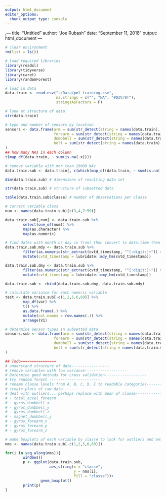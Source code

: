 ```yaml
---
output: html_document
editor_options: 
  chunk_output_type: console
---
```

,---
title: "Untitled"
author: "Joe Rubash"
date: "September 11, 2018"
output: html_document
---

```r
# clear environment
rm(list = ls())

# load required libraries
library(readxl)
library(tidyverse)
library(caret)
library(randomForest)

# load in data
data.train <- read.csv("./Data/pml-training.csv",
                       na.strings = c("", "NA", "#DIV/0!"),
                       stringsAsFactors = F)

# look at structure of data
str(data.train)

# type and number of sensors by location
sensors <- data.frame(arm = sum(str_detect(string = names(data.train), pattern = "(?<!e)arm")),
                      forearm = sum(str_detect(string = names(data.train), pattern = "forearm")), 
                      dumbbell = sum(str_detect(string = names(data.train), pattern = "dumbbell")),
                      belt = sum(str_detect(string = names(data.train), pattern = "belt"))
)
## how many NAs in each column
t(map_df(data.train, ~ sum(is.na(.x))))

# remove variable with mor than 19000 NAs
data.train.sub <- data.train[, c(which(map_df(data.train, ~ sum(is.na(.x)))[1,] < 19,000))]

dim(data.train.sub) # dimensions of resulting data set

str(data.train.sub) # structure of subsetted data

table(data.train.sub$classe) # number of observations per classe

# correct variable class
num <- names(data.train.sub)[c(3,4,7:59)]

data.train.sub[,num] <- data.train.sub %>% 
        select(one_of(num)) %>% 
        map(as.character) %>% 
        map(as.numeric)

# find dates with month or day in front then convert to date.time then combine
data.train.sub.mdy <- data.train.sub %>% 
        filter(as.numeric(str_extract(cvtd_timestamp, "^[:digit:]+")) <= 12) %>% 
        mutate(cvtd_timestamp = lubridate::mdy_hm(cvtd_timestamp))

data.train.sub.dmy <- data.train.sub %>% 
        filter(as.numeric(str_extract(cvtd_timestamp, "^[:digit:]+")) > 12)%>% 
        mutate(cvtd_timestamp = lubridate::dmy_hm(cvtd_timestamp))

data.train.sub <- rbind(data.train.sub.dmy, data.train.sub.mdy)

# calculate variance for each numeric variable
test <- data.train.sub[-c(1,2,5,6,60)] %>% 
        map_df(var) %>% 
        t() %>% 
        as.data.frame(.) %>% 
        mutate(col.names = row.names(.)) %>% 
        arrange(V1)

# determine sensor types in subsetted data
sensors.sub <- data.frame(arm = sum(str_detect(string = names(data.train.sub), pattern = "(?<!e)arm")),
                      forearm = sum(str_detect(string = names(data.train.sub), pattern = "forearm")), 
                      dumbbell = sum(str_detect(string = names(data.train.sub), pattern = "dumbbell")),
                      belt = sum(str_detect(string = names(data.train.sub), pattern = "belt"))
)

## Todo================
# understand structure of data-----------------
# remove variables with low variance-------------------
# Determine good methods for cross validation-------------------
# try random forest -----------------------
# rename classe levels from A, B, C, D, E to readable categories-------------------
# create plots of raw data-------
# deal with outliers... perhaps replace with mean of classe---------------------
# - total_accel_forearm
# - gyros_dumbbell_x
# - gyros_dumbbell_y
# - gyros_dumbbell_z
# - magnet_dumbbell_y
# - gyros_forearm_x
# - gyros_forearm_y
# - gyros_forearm_z


```
```r
# make boxplots of each variable by classe to look for outliers and anthing unusual
nms <- names(data.train.sub[-c(1,2,5,6,60)])

for(i in seq_along(nms)){
        windows()
        p <- ggplot(data.train.sub,
                    aes_string(x = "classe",
                               y = nms[i],
                               fill = "classe"))+
                geom_boxplot()
        print(p)
}
```

